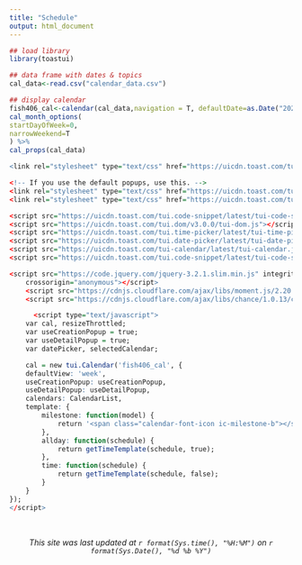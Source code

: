 ```yaml
---
title: "Schedule"
output: html_document
---
```


```r
## load library
library(toastui)

## data frame with dates & topics
cal_data<-read.csv("calendar_data.csv")

## display calendar
fish406_cal<-calendar(cal_data,navigation = T, defaultDate=as.Date("2025-09-24")) %>%
cal_month_options(
startDayOfWeek=0,
narrowWeekend=T
) %>%
cal_props(cal_data)

<link rel="stylesheet" type="text/css" href="https://uicdn.toast.com/tui-calendar/latest/tui-calendar.css" />

<!-- If you use the default popups, use this. -->
<link rel="stylesheet" type="text/css" href="https://uicdn.toast.com/tui.date-picker/latest/tui-date-picker.css" />
<link rel="stylesheet" type="text/css" href="https://uicdn.toast.com/tui.time-picker/latest/tui-time-picker.css" />

<script src="https://uicdn.toast.com/tui.code-snippet/latest/tui-code-snippet.js"></script>
<script src="https://uicdn.toast.com/tui.dom/v3.0.0/tui-dom.js"></script>
<script src="https://uicdn.toast.com/tui.time-picker/latest/tui-time-picker.min.js"></script>
<script src="https://uicdn.toast.com/tui.date-picker/latest/tui-date-picker.min.js"></script>
<script src="https://uicdn.toast.com/tui-calendar/latest/tui-calendar.js"></script>  
<script src="https://uicdn.toast.com/tui.code-snippet/latest/tui-code-snippet.js"></script>

<script src="https://code.jquery.com/jquery-3.2.1.slim.min.js" integrity="sha384-KJ3o2DKtIkvYIK3UENzmM7KCkRr/rE9/Qpg6aAZGJwFDMVNA/GpGFF93hXpG5KkN"
    crossorigin="anonymous"></script>
    <script src="https://cdnjs.cloudflare.com/ajax/libs/moment.js/2.20.1/moment.min.js"></script>
    <script src="https://cdnjs.cloudflare.com/ajax/libs/chance/1.0.13/chance.min.js"></script>

      <script type="text/javascript">
    var cal, resizeThrottled;
    var useCreationPopup = true;
    var useDetailPopup = true;
    var datePicker, selectedCalendar;

    cal = new tui.Calendar('fish406_cal', {
    defaultView: 'week',
    useCreationPopup: useCreationPopup,
    useDetailPopup: useDetailPopup,
    calendars: CalendarList,
    template: {
        milestone: function(model) {
            return '<span class="calendar-font-icon ic-milestone-b"></span> <span style="background-color: ' + model.bgColor + '">' + model.title + '</span>';
        },
        allday: function(schedule) {
            return getTimeTemplate(schedule, true);
        },
        time: function(schedule) {
            return getTimeTemplate(schedule, false);
        }
    }
});
</script>

```

<br>

<center>*This site was last updated at `r format(Sys.time(), "%H:%M")` on `r format(Sys.Date(), "%d %b %Y")`*</center>
